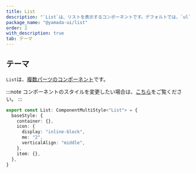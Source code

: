 ```yaml
---
title: List
description: "`List`は、リストを表示するコンポーネントです。デフォルトでは、`ul`要素をレンダリングします。"
package_name: "@yamada-ui/list"
order: 2
with_description: true
tab: テーマ
---
```


## テーマ

`List`は、[複数パーツのコンポーネント](/styled-system/theming/component-styles#複数パーツのコンポーネント)です。

:::note
コンポーネントのスタイルを変更したい場合は、[こちら](/styled-system/theming/customize-theme#コンポーネントのスタイルを変更する)をご覧ください。
:::

```ts
export const List: ComponentMultiStyle<"List"> = {
  baseStyle: {
    container: {},
    icon: {
      display: "inline-block",
      me: "2",
      verticalAlign: "middle",
    },
    item: {},
  },
}
```
